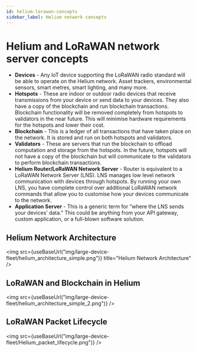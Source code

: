 ```yaml
---
id: helium-lorawan-concepts
sidebar_label: Helium network concepts
---
```


# Helium and LoRaWAN network server concepts


- **Devices** - Any IoT device supporting the LoRaWAN radio standard will be
  able to operate on the Helium network. Asset trackers, environmental sensors,
  smart metres, smart lighting, and many more.
- **Hotspots** - These are indoor or outdoor radio devices that receive
  transmissions from your device or send data to your devices. They also have a
  copy of the blockchain and run blockchain transactions. Blockchain
  functionality will be removed completely from hotspots to validators in the
  near future. This will minimise hardware requirements for the hotspots and
  lower their cost.
- **Blockchain** - This is a ledger of all transactions that have taken place on
  the network. It is stored and run on both hotspots and validators.
- **Validators** - These are servers that run the blockchain to offload
  computation and storage from the hotspots. In the future, hotspots will not
  have a copy of the blockchain but will communicate to the validators to
  perform blockchain transactions.
- **Helium Router/LoRaWAN Network Server** - Router is equivalent to a LoRaWAN
  Network Server (LNS). LNS manages low level network communication with devices
  through hotspots. By running your own LNS, you have complete control over
  additional LoRaWAN network commands that allow you to customise how your
  devices communicate to the network.
- **Application Server** - This is a generic term for “where the LNS sends your
  devices’ data.” This could be anything from your API gateway, custom
  application, or a full-blown software solution.

## Helium Network Architecture

<img
  src={useBaseUrl("img/large-device-fleet/helium_architecture_simple.png")}
  title="Helium Network Architecture"
/>

## LoRaWAN and Blockchain in Helium

<img
  src={useBaseUrl("img/large-device-fleet/helium_architecture_simple_2.png")}
/>

## LoRaWAN Packet Lifecycle

<img src={useBaseUrl("img/large-device-fleet/Helium_packet_lifecycle.png")} />

